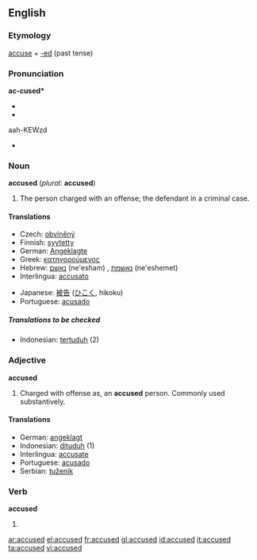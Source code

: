 ==English==
===Etymology===
[[accuse]] + [[-ed]] (past tense)

===Pronunciation===
'''ac-cused*'''
*{{IPA|//}}
*{{SAMPA|//}}
aah-KEWzd
*{{audio|en-us-accused.ogg|Audio (US)}}


===Noun===
'''accused''' (''plural:'' '''accused''')

# The person charged with an offense; the defendant in a criminal case.

====Translations====
{{trans-top|defendant}}
*Czech: [[obviněný]] {{m}}
*Finnish: [[syytetty]]
*German: [[Angeklagte]] {{m}}
*Greek: [[κατηγορούμενος]] {{m}}
*Hebrew: [[נאשם]] (ne'esham) {{m}}, [[נאשמת]] (ne'eshemet) {{f}}
*Interlingua: [[accusato]]
{{trans-mid}}
*Japanese: [[被告]] ([[ひこく]], hikoku)
*Portuguese: [[acusado]] {{m}}
{{trans-bottom}}
=====Translations to be checked=====
{{checktrans}}
*Indonesian: [[tertuduh]] (2)

===Adjective===
'''accused'''

# Charged with offense as, an '''accused''' person. Commonly used substantively.

====Translations====
*German: [[angeklagt]]
*Indonesian: [[dituduh]] (1)
*Interlingua: [[accusate]]
*Portuguese: [[acusado]] {{m}}
*Serbian: [[tuženik]]

===Verb===
'''accused'''
# {{past of|accuse}}

[[ar:accused]]
[[el:accused]]
[[fr:accused]]
[[gl:accused]]
[[id:accused]]
[[it:accused]]
[[ta:accused]]
[[vi:accused]]